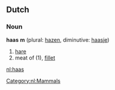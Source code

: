 ==Dutch==
[[Category:nl:Mammals]]

===Noun===
'''haas''' '''m''' (plural: [[hazen]], diminutive: [[haasje]])

# [[hare]]
# meat of (1), [[fillet]]

[[nl:haas]]